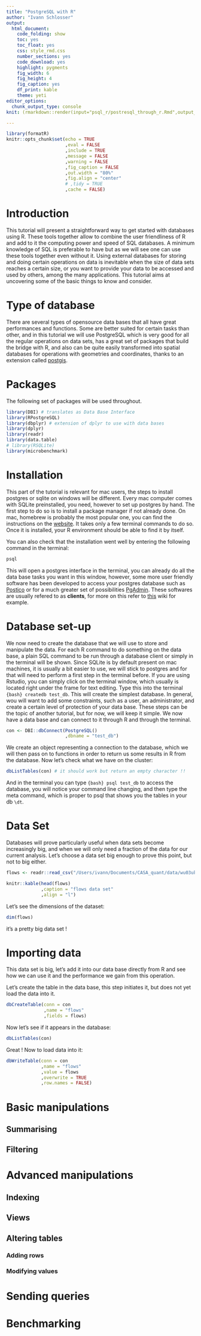 ```yaml
---
title: "PostgreSQL with R"
author: "Ivann Schlosser"
output: 
  html_document: 
    code_folding: show
    toc: yes
    toc_float: yes
    css: style_rmd.css
    number_sections: yes
    code_download: yes
    highlight: pygments
    fig_width: 6
    fig_height: 4
    fig_caption: yes
    df_print: kable
    theme: yeti
editor_options: 
  chunk_output_type: console
knit: (rmarkdown::render(input="psql_r/postresql_through_r.Rmd",output_file="index.html"))

---
```


```r

library(formatR)
knitr::opts_chunk$set(echo = TRUE
                      ,eval = FALSE
                      ,include = TRUE
                      ,message = FALSE
                      ,warning = FALSE
                      ,fig_caption = FALSE
                      ,out.width = "80%"
                      ,fig.align = "center"
                      # ,tidy = TRUE
                      ,cache = FALSE)

```

# Introduction

This tutorial will present a straightforward way to get started with databases using R. These tools together allow to combine the user friendliness of R and add to it the computing power and speed of SQL databases. A minimum knowledge of SQL is preferable to have but as we will see one can use these tools together even without it. Using external databases for storing and doing certain operations on data is inevitable when the size of data sets reaches a certain size, or you want to provide your data to be accessed and used by others, among the many applications. This tutorial aims at uncovering some of the basic things to know and consider. 

# Type of database

There are several types of opensource data bases that all have great performances and functions. Some are better suited for certain tasks than other, and in this tutorial we will use PostgreSQL which is very good for all the regular operations on data sets, has a great set of packages that build the bridge with R, and also can be quite easily transformed into spatial databases for operations with geometries and coordinates, thanks to an extension called [postgis](https://postgis.net). 

# Packages
The following set of packages will be used throughout. 

```r
library(DBI) # translates as Data Base Interface
library(RPostgreSQL) 
library(dbplyr) # extension of dplyr to use with data bases
library(dplyr)
library(readr)
library(data.table)
# library(RSQLite)
library(microbenchmark)

```

# Installation

This part of the tutorial is relevant for mac users, the steps to install postgres or sqlite on windows will be different. 
Every mac computer comes with SQLite preinstalled, you need, however to set up postgres by hand. The first step to do so is to install a package manager if not already done. On mac, homebrew is probably the most popular one, you can find the instructions on the [website](https://brew.sh). It takes only a few terminal commands to do so. Once it is installed, your R environment should be able to find it by itself.

You can also check that the installation went well by entering the following command in the terminal: 

```bash
psql
```

This will open a postgres interface in the terminal, you can already do all the data base tasks you want in this window, however, some more user friendly software has been developed to access your postgres database such as [Postico](https://eggerapps.at/postico2/) or for a much greater set of possibilities [PgAdmin](https://www.pgadmin.org). These softwares are usually refered to as **clients**, for more on this refer to [this](https://wiki.postgresql.org/wiki/PostgreSQL_Clients) wiki for example.  

# Database set-up

We now need to create the database that we will use to store and manipulate the data. For each R command to do something on the data base, a plain SQL command to be run through a database client or simply in the terminal will be shown. Since SQLite is by default present on mac machines, it is usually a bit easier to use, we will stick to postgres and for that will need to perform a first step in the terminal before. If you are using Rstudio, you can simply click on the terminal window, which usually is located right under the frame for text editing. 
Type this into the terminal `{bash} createdb test_db`.
This will create the simplest database. In general, wou will want to add some constraints, such as a user, an administrator, and create a certain level of protection of your data base. These steps can be the topic of another tutorial, but for now, we will keep it simple. We now have a data base and can connect to it through R and through the terminal. 

```r
con <- DBI::dbConnect(PostgreSQL()
                      ,dbname = "test_db")

```
We create an object representing a connection to the database, which we will then pass on to functions in order to return us some results in R from the database.
Now let's check what we have on the cluster:
```r
dbListTables(con) # it should work but return an empty character !!
```

And in the terminal you can type `{bash} psql test_db` to access the database, you will notice your command line changing, and then type the meta command, which is proper to psql that shows you the tables in your db `\dt`.  

# Data Set
Databases will prove particularly useful when data sets become increasingly big, and when we will only need a fraction of the data for our current analysis. Let's choose a data set big enough to prove this point, but not to big either.

```r

flows <- readr::read_csv("/Users/ivann/Documents/CASA_quant/data/wu03uk_tidy.csv")

```


```r

knitr::kable(head(flows)
             ,caption = "flows data set"
             ,align = "l") 

```

Let's see the dimensions of the dataset:
```r

dim(flows)

```
it's a pretty big data set ! 

# Importing data

This data set is big, let's add it into our data base directly from R and see how we can use it and the performance we gain from this operation. 

Let's create the table in the data base, this step initiates it, but does not yet load the data into it.

```r
dbCreateTable(conn = con
              ,name = "flows"
              ,fields = flows)
```

Now let's see if it appears in the database:

```r
dbListTables(con)
```
Great ! Now to load data into it:

```r
dbWriteTable(conn = con
             ,name = "flows"
             ,value = flows
             ,overwrite = TRUE
             ,row.names = FALSE)

```

# Basic manipulations

## Summarising

## Filtering


# Advanced manipulations

## Indexing

## Views 

## Altering tables

### Adding rows

### Modifying values


# Sending queries

# Benchmarking




